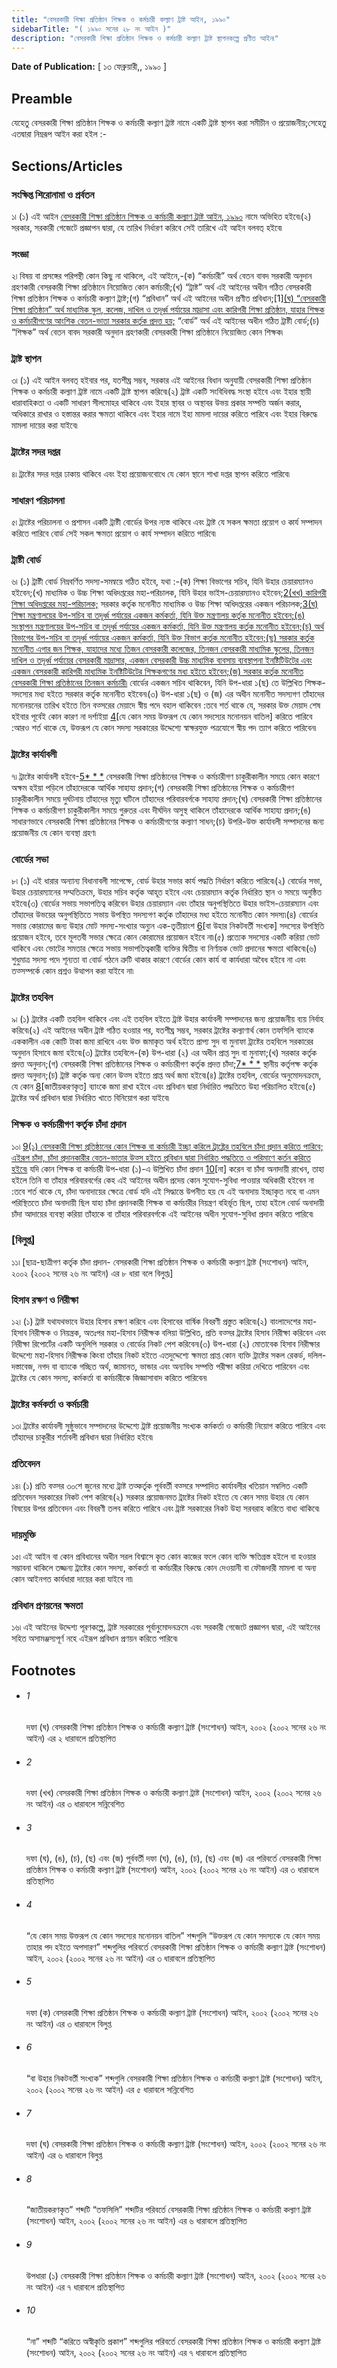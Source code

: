```yaml
---
title: "বেসরকারী শিক্ষা প্রতিষ্ঠান শিক্ষক ও কর্মচারী কল্যাণ ট্রাষ্ট আইন, ১৯৯০"
sidebarTitle: "( ১৯৯০ সনের ২৮ নং আইন )"
description: "বেসরকারী শিক্ষা প্রতিষ্ঠান শিক্ষক ও কর্মচারী কল্যাণ ট্রাষ্ট স্থাপনকল্পে প্রণীত আইন৷"
---
```


**Date of Publication:** [ ১৩ ফেব্রুয়ারী,, ১৯৯০ ]

## Preamble

যেহেতু বেসরকারী শিক্ষা প্রতিষ্ঠান শিক্ষক ও কর্মচারী কল্যাণ ট্রাষ্ট নামে একটি ট্রাষ্ট স্থাপন করা সমীচীন ও প্রয়োজনীয়;সেহেতু এতদ্বারা নিম্নরূপ আইন করা হইল :-

## Sections/Articles

### সংক্ষিপ্ত শিরোনামা ও প্রর্বতন

১৷ (১) এই আইন [বেসরকারী শিক্ষা প্রতিষ্ঠান শিক্ষক ও কর্মচারী কল্যাণ ট্রাষ্ট আইন, ১৯৯০](/act-739.html "বেসরকারী শিক্ষা প্রতিষ্ঠান শিক্ষক ও কর্মচারী কল্যাণ ট্রাষ্ট আইন, ১৯৯০") নামে অভিহিত হইবে৷(২) সরকার, সরকারী গেজেটে প্রজ্ঞাপন দ্বারা, যে তারিখ নির্ধারণ করিবে সেই তারিখে এই আইন বলবত্ হইবে৷

### সংজ্ঞা

২৷ বিষয় বা প্রসঙ্গের পরিপন্থী কোন কিছু না থাকিলে, এই আইনে,-(ক) “কর্মচারী” অর্থ বেতন বাবদ সরকারী অনুদান গ্রহণকারী বেসরকারী শিক্ষা প্রতিষ্ঠানে নিয়োজিত কোন কর্মচারী;(খ) “ট্রাষ্ট” অর্থ এই আইনের অধীন গঠিত বেসরকারী শিক্ষা প্রতিষ্ঠান শিক্ষক ও কর্মচারী কল্যাণ ট্রাষ্ট;(গ) “প্রবিধান” অর্থ এই আইনের অধীন প্রণীত প্রবিধান;[1][(ঘ) “বেসরকারী শিক্ষা প্রতিষ্ঠান” অর্থ মাধ্যমিক স্কুল, কলেজ, দাখিল ও তদূর্ধ্ব পর্যায়ের মাদ্রাসা এবং কারিগরী শিক্ষা প্রতিষ্ঠান, যাহার শিক্ষক ও কর্মচারীগণের আংশিক বেতন-ভাতা সরকার কর্তৃক প্রদত্ত হয়;](ঙ) “বোর্ড” অর্থ এই আইনের অধীন গঠিত ট্রাষ্টী বোর্ড;(চ) “শিক্ষক” অর্থ বেতন বাবদ সরকারী অনুদান গ্রহণকারী বেসরকারী শিক্ষা প্রতিষ্ঠানে নিয়োজিত কোন শিক্ষক৷

### ট্রাষ্ট স্থাপন

৩৷ (১) এই আইন বলবত্ হইবার পর, যতশীঘ্র সম্ভব, সরকার এই আইনের বিধান অনুযায়ী বেসরকারী শিক্ষা প্রতিষ্ঠান শিক্ষক ও কর্মচারী কল্যাণ ট্রাষ্ট নামে একটি ট্রাষ্ট স্থাপন করিবে৷(২) ট্রাষ্ট একটি সংবিধিবদ্ধ সংস্থা হইবে এবং ইহার স্থায়ী ধারাবাহিকতা ও একটি সাধারণ সীলমোহর থাকিবে এবং ইহার স্থাবর ও অস্থাবর উভয় প্রকার সম্পত্তি অর্জন করার, অধিকারে রাখার ও হস্তান্তর করার ক্ষমতা থাকিবে এবং ইহার নামে ইহা মামলা দায়ের করিতে পারিবে এবং ইহার বিরুদ্ধে মামলা দায়ের করা যাইবে৷

### ট্রাষ্টের সদর দপ্তর

৪৷ ট্রাষ্টের সদর দপ্তর ঢাকায় থাকিবে এবং ইহা প্রয়োজনবোধে যে কোন স্থানে শাখা দপ্তর স্থাপন করিতে পারিবে৷

### সাধারণ পরিচালনা

৫৷ ট্রাষ্টের পরিচালনা ও প্রশাসন একটি ট্রাষ্টী বোর্ডের উপর ন্যস্ত থাকিবে এবং ট্রাষ্ট যে সকল ক্ষমতা প্রয়োগ ও কার্য সম্পাদন করিতে পারিবে বোর্ড সেই সকল ক্ষমতা প্রয়োগ ও কার্য সম্পাদন করিতে পারিবে৷

### ট্রাষ্টী বোর্ড

৬৷ (১) ট্রাষ্টী বোর্ড নিম্নবর্ণিত সদস্য-সমন্বয়ে গঠিত হইবে, যথা :-(ক) শিক্ষা বিভাগের সচিব, যিনি উহার চেয়ারম্যানও হইবেন;(খ) মাধ্যমিক ও উচ্চ শিক্ষা অধিদপ্তরের মহা-পরিচালক, যিনি উহার ভাইস-চেয়ারম্যানও হইবেন;[2](1)[(খখ) কারিগরী শিক্ষা অধিদপ্তরের মহা-পরিচালক;](গ) সরকার কর্তৃক মনোনীত মাধ্যমিক ও উচ্চ শিক্ষা অধিদপ্তরের একজন পরিচালক;[3](2)[(ঘ) শিক্ষা মন্ত্রণালয়ের উপ-সচিব বা তদূর্ধ্ব পর্যায়ের একজন কর্মকর্তা, যিনি উক্ত মন্ত্রণালয় কর্তৃক মনোনীত হইবেন;(ঙ) সংস্থাপন মন্ত্রণালয়ের উপ-সচিব বা তদূর্ধ্ব পর্যায়ের একজন কর্মকর্তা, যিনি উক্ত মন্ত্রণালয় কর্তৃক মনোনীত হইবেন;(চ) অর্থ বিভাগের উপ-সচিব বা তদূর্ধ্ব পর্যায়ের একজন কর্মকর্তা, যিনি উক্ত বিভাগ কর্তৃক মনোনীত হইবেন;(ছ) সরকার কর্তৃক মনোনীত এগার জন শিক্ষক, যাহাদের মধ্যে তিজন বেসরকারী কলেজের, তিনজন বেসরকারী মাধ্যমিক স্কুলের, তিনজন দাখিল ও তদূর্ধ্ব পর্যায়ের বেসরকারী মাদ্রাসার, একজন বেসরকারী উচ্চ মাধ্যমিক ব্যবসায় ব্যবস্থাপনা ইনষ্টিটিউটের এবং একজন বেসরকারী কারিগরী মাধ্যমিক ইনষ্টিটিউটের শিক্ষকগণের মধ্য হইতে হইবেন;(জ) সরকার কর্তৃক মনোনীত বেসরকারী শিক্ষা প্রতিষ্ঠানের তিনজন কর্মচারী৷](২) বোর্ডের একজন সচিব থাকিবেন, যিনি উপ-ধারা ১(ছ) তে উল্লিখিত শিক্ষক-সদস্যের মধ্য হইতে সরকার কর্তৃক মনোনীত হইবেন৷(৩) উপ-ধারা ১(ছ) ও (জ) এর অধীন মনোনীত সদস্যগণ তাঁহাদের মনোনয়নের তারিখ হইতে তিন বত্সরের মেয়াদে স্বীয় পদে বহাল থাকিবেন :তবে শর্ত থাকে যে, সরকার উক্ত মেয়াদ শেষ হইবার পূর্বেই কোন কারণ না দর্শাইয়া [4](3)[যে কোন সময় উক্তরূপ যে কোন সদস্যের মনোনয়ন বাতিল] করিতে পারিবে :আরও শর্ত থাকে যে, উক্তরূপ যে কোন সদস্য সরকারের উদ্দেশ্যে স্বাক্ষরযুক্ত পত্রযোগে স্বীয় পদ ত্যাগ করিতে পারিবেন৷

### ট্রাষ্টের কার্যাবলী

৭৷ ট্রাষ্টের কার্যাবলী হইবে-[5](1)[\* \* \*](খ) বেসরকারী শিক্ষা প্রতিষ্ঠানের শিক্ষক ও কর্মচারীগণ চাকুরীকালীন সময়ে কোন কারণে অক্ষম হইয়া পড়িলে তাঁহাদেরকে আর্থিক সাহায্য প্রদান;(গ) বেসরকারী শিক্ষা প্রতিষ্ঠানের শিক্ষক ও কর্মচারীগণ চাকুরীকালীন সময়ে দুর্ঘটনায় তাঁহাদের মৃত্যু ঘটিলে তাঁহাদের পরিবারবর্গকে সাহায্য প্রদান;(ঘ) বেসরকারী শিক্ষা প্রতিষ্ঠানের শিক্ষক ও কর্মচারীগণ চাকুরীকালীন সময়ে গুরুতর এবং দীর্ঘদিন অসুস্থ থাকিলে তাঁহাদেরকে আর্থিক সাহায্য প্রদান;(ঙ) সাধারণভাবে বেসরকারী শিক্ষা প্রতিষ্ঠানের শিক্ষক ও কর্মচারীগণের কল্যাণ সাধন;(চ) উপরি-উক্ত কার্যাবলী সম্পাদনের জন্য প্রয়োজনীয় যে কোন ব্যবস্থা গ্রহণ৷

### বোর্ডের সভা

৮৷ (১) এই ধারার অন্যান্য বিধানাবলী সাপেক্ষে, বোর্ড উহার সভার কার্য পদ্ধতি নির্ধারণ করিতে পারিবে৷(২) বোর্ডের সভা, উহার চেয়ারম্যানের সম্মতিক্রমে, উহার সচিব কর্তৃক আহূত হইবে এবং চেয়ারম্যান কর্তৃক নির্ধারিত স্থান ও সময়ে অনুষ্ঠিত হইবে৷(৩) বোর্ডের সভায় সভাপতিত্ব করিবেন উহার চেয়ারম্যান এবং তাঁহার অনুপস্থিতিতে উহার ভাইস-চেয়ারম্যান এবং তাঁহাদের উভয়ের অনুপস্থিতিতে সভায় উপস্থিত সদস্যগণ কর্তৃক তাঁহাদের মধ্য হইতে মনোনীত কোন সদস্য৷(৪) বোর্ডের সভায় কোরামের জন্য উহার মোট সদস্য-সংখ্যার অন্যুন এক-তৃতীয়াংশ [6](1)[বা উহার নিকটবর্তী সংখ্যক] সদস্যের উপস্থিতি প্রয়োজন হইবে, তবে মূলতবী সভার ক্ষেত্রে কোন কোরামের প্রয়োজন হইবে না৷(৫) প্রত্যেক সদস্যের একটি করিয়া ভোট থাকিবে এবং ভোটের সমতার ক্ষেত্রে সভায় সভাপতিত্বকারী ব্যক্তির দ্বিতীয় বা নির্ণায়ক ভোট প্রদানের ক্ষমতা থাকিবে৷(৬) শুধুমাত্র সদস্য পদে শূন্যতা বা বোর্ড গঠনে ত্রুটি থাকার কারণে বোর্ডের কোন কার্য বা কার্যধারা অবৈধ হইবে না এবং তত্সম্পর্কে কোন প্রশ্নও উত্থাপন করা যাইবে না৷

### ট্রাষ্টের তহবিল

৯৷ (১) ট্রাষ্টের একটি তহবিল থাকিবে এবং এই তহবিল হইতে ট্রাষ্ট উহার কার্যাবলী সম্পাদনের জন্য প্রয়োজনীয় ব্যয় নির্বাহ করিবে৷(২) এই আইনের অধীন ট্রাষ্ট গঠিত হওয়ার পর, যতশীঘ্র সম্ভব, সরকার ট্রাষ্টের কল্যাণার্থ কোন তফসিলি ব্যাংকে এককালীন এক কোটি টাকা জমা রাখিবে এবং উক্ত জমাকৃত অর্থ হইতে প্রাপ্য সুদ বা মুনাফা ট্রাষ্টের তহবিলে সরকারের অনুদান হিসাবে জমা হইবে৷(৩) ট্রাষ্টের তহবিলে-(ক) উপ-ধারা (২) এর অধীন প্রাপ্ত সুদ বা মুনাফা;(খ) সরকার কর্তৃক প্রদত্ত অনুদান;(গ) বেসরকারী শিক্ষা প্রতিষ্ঠানের শিক্ষক ও কর্মচারীগণ কর্তৃক প্রদত্ত চাঁদা;[7](1)[\* \* \*](ঙ) স্থানীয় কর্তৃপক্ষ কর্তৃক প্রদত্ত অনুদান;(চ) ট্রাষ্ট কর্তৃক অন্য কোন উত্স হইতে প্রাপ্ত অর্থ জমা হইবে৷(৪) ট্রাষ্টের তহবিল, বোর্ডের অনুমোদনক্রমে, যে কোন [8](2)[জাতীয়করণকৃত] ব্যাংকে জমা রাখা হইবে এবং প্রবিধান দ্বারা নির্ধারিত পদ্ধতিতে উহা পরিচালিত হইবে৷(৫) ট্রাষ্টের অর্থ প্রবিধান দ্বারা নির্ধারিত খাতে বিনিয়োগ করা যাইবে৷

### শিক্ষক ও কর্মচারীগণ কর্তৃক চাঁদা প্রদান

১০৷ [9](1)[(১) বেসরকারী শিক্ষা প্রতিষ্ঠানের কোন শিক্ষক বা কর্মচারী ইচ্ছা করিলে ট্রাষ্ট্রের তহবিলে চাঁদা প্রদান করিতে পারিবে; এইরূপ চাঁদা, চাঁদা প্রদানকারীর বেতন-ভাতার উত্স হইতে প্রবিধান দ্বারা নির্ধারিত পদ্ধতিতে ও পরিমাণে কর্তন করিতে হইবে৷](২) যদি কোন শিক্ষক বা কর্মচারী উপ-ধারা (১)-এ উল্লিখিত চাঁদা প্রদান [10](2)[না] করেন বা চাঁদা অনাদায়ী রাখেন, তাহা হইলে তিনি বা তাঁহার পরিবারবর্গের কেহ এই আইনের অধীন প্রদেয় কোন সুযোগ-সুবিধা পাওয়ার অধিকারী হইবেন না :তবে শর্ত থাকে যে, চাঁদা অনাদায়ের ক্ষেত্রে বোর্ড যদি এই সিদ্ধান্তে উপনীত হয় যে এই অনাদায় ইচ্ছাকৃত নহে বা এমন পরিস্থিততে চাঁদা অনাদায়ী ছিল যাহা চাঁদা প্রদানকারী শিক্ষক বা কর্মচারীর নিয়ন্ত্রণ বহির্ভূত ছিল, তাহা হইলে বোর্ড অনাদায়ী চাঁদা আদায়ের ব্যবস্থা করিয়া তাঁহাকে বা তাঁহার পরিবারবর্গকে এই আইনের অধীন সুযোগ-সুবিধা প্রদান করিতে পারিবে৷

### [বিলুপ্ত]

১১৷ [ছাত্র-ছাত্রীগণ কর্তৃক চাঁদা প্রদান- বেসরকারী শিক্ষা প্রতিষ্ঠান শিক্ষক ও কর্মচারী কল্যাণ ট্রাষ্ট (সংশোধন) আইন, ২০০২ (২০০২ সনের ২৬ নং আইন) এর ৮ ধারা বলে বিলুপ্ত৷]

### হিসাব রক্ষণ ও নিরীক্ষা

১২৷ (১) ট্রাষ্ট যথাযথভাবে উহার হিসাব রক্ষণ করিবে এবং হিসাবের বার্ষিক বিবরণী প্রস্তুত করিবে৷(২) বাংলাদেশের মহা-হিসাব নিরীক্ষক ও নিয়ন্ত্রক, অতঃপর মহা-হিসাব নিরীক্ষক বলিয়া উল্লিখিত, প্রতি বত্সর ট্রাষ্টের হিসাব নিরীক্ষা করিবেন এবং নিরীক্ষা রিপোর্টের একটি অনুলিপি সরকার ও বোর্ডের নিকট পেশ করিবেন৷(৩) উপ-ধারা (২) মোতাবেক হিসাব নিরীক্ষার উদ্দেশ্যে মহা-হিসাব নিরীক্ষক কিংবা তাঁহার নিকট হইতে এতদুদ্দেশ্যে ক্ষমতা প্রাপ্ত কোন ব্যক্তি ট্রাষ্টের সকল রেকর্ড, দলিল-দস্তাবেজ, নগদ বা ব্যাংকে গচ্ছিত অর্থ, জামানত, ভান্ডার এবং অন্যবিধ সম্পত্তি পরীক্ষা করিয়া দেখিতে পারিবেন এবং ট্রাষ্টের যে কোন সদস্য, কর্মকর্তা বা কর্মচারীকে জিজ্ঞাসাবাদ করিতে পারিবেন৷

### ট্রাষ্টের কর্মকর্তা ও কর্মচারী

১৩৷ ট্রাষ্টের কার্যাবলী সুষ্ঠুভাবে সম্পাদনের উদ্দেশ্যে ট্রাষ্ট প্রয়োজনীয় সংখ্যক কর্মকর্তা ও কর্মচারী নিয়োগ করিতে পারিবে এবং তাঁহাদের চাকুরীর শর্তাবলী প্রবিধান দ্বারা নির্ধারিত হইবে৷

### প্রতিবেদন

১৪৷ (১) প্রতি বত্সর ৩০শে জুনের মধ্যে ট্রাষ্ট তত্কর্তৃক পূর্ববর্তী বত্সরে সম্পাদিত কার্যাবলীর খতিয়ান সম্বলিত একটি প্রতিবেদন সরকারের নিকট পেশ করিবে৷(২) সরকার প্রয়োজনমত ট্রাষ্টের নিকট হইতে যে কোন সময় উহার যে কোন বিষয়ের উপর প্রতিবেদন এবং বিবরণী তলব করিতে পারিবে এবং ট্রাষ্ট সরকারের নিকট উহা সরবরাহ করিতে বাধ্য থাকিবে৷

### দায়মুক্তি

১৫৷ এই আইন বা কোন প্রবিধানের অধীন সরল বিশ্বাসে কৃত কোন কাজের ফলে কোন ব্যক্তি ক্ষতিগ্রস্ত হইলে বা হওয়ার সম্ভাবনা থাকিলে তজ্জন্য ট্রাষ্টের কোন সদস্য, কর্মকর্তা বা কর্মচারীর বিরুদ্ধে কোন দেওয়ানী বা ফৌজদারী মামলা বা অন্য কোন আইনগত কার্যধারা দায়ের করা যাইবে না৷

### প্রবিধান প্রণয়নের ক্ষমতা

১৬৷ এই আইনের উদ্দেশ্য পূরণকল্পে, ট্রাষ্ট সরকারের পূর্বানুমোদনক্রমে এবং সরকারী গেজেটে প্রজ্ঞাপন দ্বারা, এই আইনের সহিত অসামঞ্জস্যপূর্ণ নহে এইরূপ প্রবিধান প্রণয়ন করিতে পারিবে৷

## Footnotes

- ###### 1

  দফা (ঘ) বেসরকারী শিক্ষা প্রতিষ্ঠান শিক্ষক ও কর্মচারী কল্যাণ ট্রাষ্ট (সংশোধন) আইন, ২০০২ (২০০২ সনের ২৬ নং আইন) এর ২ ধারাবলে প্রতিস্থাপিত

- ###### 2

  দফা (খখ) বেসরকারী শিক্ষা প্রতিষ্ঠান শিক্ষক ও কর্মচারী কল্যাণ ট্রাষ্ট (সংশোধন) আইন, ২০০২ (২০০২ সনের ২৬ নং আইন) এর ৩ ধারাবলে সন্নিবেশিত

- ###### 3

  দফা (ঘ), (ঙ), (চ), (ছ) এবং (জ) পূর্ববর্তী দফা (ঘ), (ঙ), (চ), (ছ) এবং (জ) এর পরিবর্তে বেসরকারী শিক্ষা প্রতিষ্ঠান শিক্ষক ও কর্মচারী কল্যাণ ট্রাষ্ট (সংশোধন) আইন, ২০০২ (২০০২ সনের ২৬ নং আইন) এর ৩ ধারাবলে প্রতিস্থাপিত

- ###### 4

  “যে কোন সময় উক্তরূপ যে কোন সদস্যের মনোনয়ন বাতিল” শব্দগুলি “উক্তরূপ যে কোন সদস্যকে যে কোন সময় তাহার পদ হইতে অপসারণ” শব্দগুলির পরিবর্তে বেসরকারী শিক্ষা প্রতিষ্ঠান শিক্ষক ও কর্মচারী কল্যাণ ট্রাষ্ট (সংশোধন) আইন, ২০০২ (২০০২ সনের ২৬ নং আইন) এর ৩ ধারাবলে প্রতিস্থাপিত

- ###### 5

  দফা (ক) বেসরকারী শিক্ষা প্রতিষ্ঠান শিক্ষক ও কর্মচারী কল্যাণ ট্রাষ্ট (সংশোধন) আইন, ২০০২ (২০০২ সনের ২৬ নং আইন) এর ৩ ধারাবলে বিলুপ্ত

- ###### 6

  “বা উহার নিকটবর্তী সংখ্যক” শব্দগুলি বেসরকারী শিক্ষা প্রতিষ্ঠান শিক্ষক ও কর্মচারী কল্যাণ ট্রাষ্ট (সংশোধন) আইন, ২০০২ (২০০২ সনের ২৬ নং আইন) এর ৫ ধারাবলে সন্নিবেশিত

- ###### 7

  দফা (ঘ) বেসরকারী শিক্ষা প্রতিষ্ঠান শিক্ষক ও কর্মচারী কল্যাণ ট্রাষ্ট (সংশোধন) আইন, ২০০২ (২০০২ সনের ২৬ নং আইন) এর ৬ ধারাবলে বিলুপ্ত

- ###### 8

  “জাতীয়করণকৃত” শব্দটি “তফসিলি” শব্দটির পরিবর্তে বেসরকারী শিক্ষা প্রতিষ্ঠান শিক্ষক ও কর্মচারী কল্যাণ ট্রাষ্ট (সংশোধন) আইন, ২০০২ (২০০২ সনের ২৬ নং আইন) এর ৬ ধারাবলে প্রতিস্থাপিত

- ###### 9

  উপধারা (১) বেসরকারী শিক্ষা প্রতিষ্ঠান শিক্ষক ও কর্মচারী কল্যাণ ট্রাষ্ট (সংশোধন) আইন, ২০০২ (২০০২ সনের ২৬ নং আইন) এর ৭ ধারাবলে প্রতিস্থাপিত

- ###### 10

  “না” শব্দটি “করিতে অস্বীকৃতি প্রকাশ” শব্দগুলির পরিবর্তে বেসরকারী শিক্ষা প্রতিষ্ঠান শিক্ষক ও কর্মচারী কল্যাণ ট্রাষ্ট (সংশোধন) আইন, ২০০২ (২০০২ সনের ২৬ নং আইন) এর ৭ ধারাবলে প্রতিস্থাপিত
